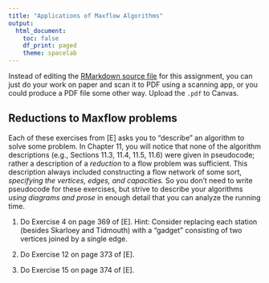 ```yaml
---
title: "Applications of Maxflow Algorithms"
output:
  html_document:
    toc: false
    df_print: paged
    theme: spacelab
---
```


Instead of editing the [RMarkdown source file](32flowapplications.Rmd) for this assignment, you can just do your work on paper and scan it to PDF using a scanning app, or you could produce a PDF file some other way. Upload the `.pdf` to Canvas.

## Reductions to Maxflow problems

Each of these exercises from [E] asks you to "describe" an algorithm to solve some problem. In Chapter 11, you will notice that none of the algorithm descriptions (e.g., Sections 11.3, 11.4, 11.5, 11.6) were given in pseudocode; rather a description of a *reduction* to a flow problem was sufficient. This description always included constructing a flow network of some sort, *specifying the vertices, edges, and capacities.* So you don't need to write pseudocode for these exercises, but strive to describe your algorithms *using diagrams and prose* in enough detail that you can analyze the running time.

1. Do Exercise 4 on page 369 of [E]. Hint: Consider replacing each station (besides Skarloey and Tidmouth) with a "gadget" consisting of two vertices joined by a single edge.

2. Do Exercise 12 on page 373 of [E].

3. Do Exercise 15 on page 374 of [E].




